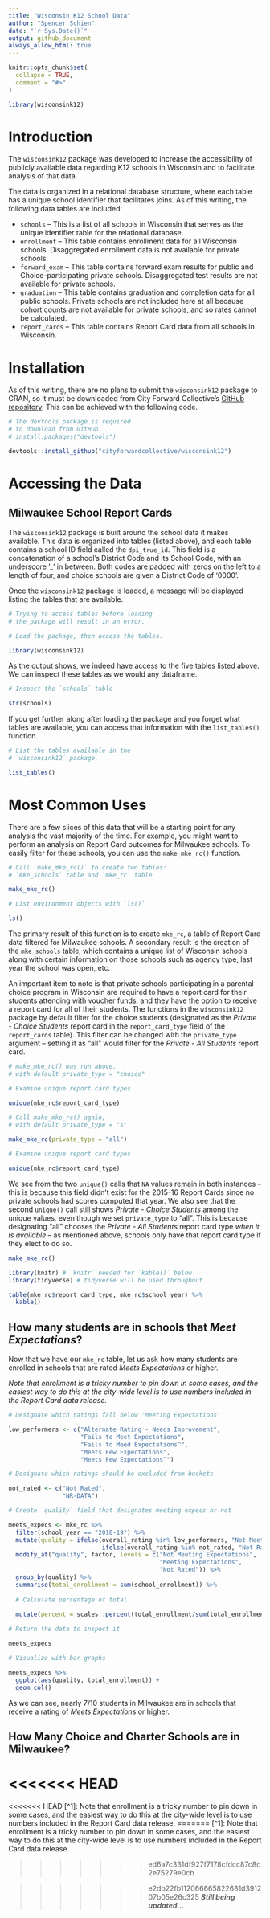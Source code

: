 ```yaml
---
title: "Wisconsin K12 School Data"
author: "Spencer Schien"
date: "`r Sys.Date()`"
output: github_document
always_allow_html: true
---
```


```r
knitr::opts_chunk$set(
  collapse = TRUE,
  comment = "#>"
)

library(wisconsink12)
```

# Introduction

The `wisconsink12` package was developed to increase the accessibility of publicly available data regarding K12 schools in Wisconsin and to facilitate analysis of that data.

The data is organized in a relational database structure, where each table has a unique school identifier that facilitates joins.  As of this writing, the following data tables are included:

* `schools` -- This is a list of all schools in Wisconsin that serves as the unique identifier table for the relational database.
* `enrollment` -- This table contains enrollment data for all Wisconsin schools. Disaggregated enrollment data is not available for private schools.
* `forward_exam` -- This table contains forward exam results for public and Choice-participating private schools.  Disaggregated test results are not available for private schools.
* `graduation` -- This table contains graduation and completion data for all public schools.  Private schools are not included here at all because cohort counts are not available for private schools, and so rates cannot be calculated.
* `report_cards` -- This table contains Report Card data from all schools in Wisconsin.

# Installation

As of this writing, there are no plans to submit the `wisconsink12` package to CRAN, so it must be downloaded from City Forward Collective's [GitHub repository](https://github.com/cityforwardcollective).  This can be achieved with the following code.

```r
# The devtools package is required
# to download from GitHub.
# install.packages("devtools")

devtools::install_github("cityforwardcollective/wisconsink12")
```

# Accessing the Data

## Milwaukee School Report Cards

The `wisconsink12` package is built around the school data it makes available.  This data is organized into tables (listed above), and each table contains a school ID field called the `dpi_true_id`.  This field is a concatenation of a school's District Code and its School Code, with an underscore '_' in between.  Both codes are padded with zeros on the left to a length of four, and choice schools are given a District Code of '0000'.  

Once the `wisconsink12` package is loaded, a message will be displayed listing the tables that are available.

```r
# Trying to access tables before loading
# the package will result in an error.

# Load the package, then access the tables.

library(wisconsink12)
```

As the output shows, we indeed have access to the five tables listed above.  We can inspect these tables as we would any dataframe.

```r
# Inspect the `schools` table

str(schools)
```

If you get further along after loading the package and you forget what tables are available, you can access that information with the `list_tables()` function.

```r
# List the tables available in the 
# `wisconsink12` package.

list_tables()
```

# Most Common Uses

There are a few slices of this data that will be a starting point for any analysis the vast majority of the time.  For example, you might want to perform an analysis on Report Card outcomes for Milwaukee schools.  To easily filter for these schools, you can use the `make_mke_rc()` function.

```r
# Call `make_mke_rc()` to create two tables:
# `mke_schools` table and `mke_rc` table 

make_mke_rc()

# List environment objects with `ls()`

ls()
```

The primary result of this function is to create `mke_rc`, a table of Report Card data filtered for Milwaukee schools.  A secondary result is the creation of the `mke_schools` table, which contains a unique list of Wisconsin schools along with certain information on those schools such as agency type, last year the school was open, etc.

An important item to note is that private schools participating in a parental choice program in Wisconsin are required to have a report card for their students attending with voucher funds, and they have the option to receive a report card for all of their students.  The functions in the `wisconsink12` package by default filter for the choice students (designated as the *Private - Choice Students* report card in the `report_card_type` field of the `report_cards` table).  This filter can be changed with the `private_type` argument -- setting it as "all" would filter for the *Private - All Students* report card.


```r
# make_mke_rc() was run above, 
# with default private_type = "choice"

# Examine unique report card types

unique(mke_rc$report_card_type)

# Call make_mke_rc() again, 
# with default private_type = "s"

make_mke_rc(private_type = "all")

# Examine unique report card types

unique(mke_rc$report_card_type)
```

We see from the two `unique()` calls that `NA` values remain in both instances -- this is because this field didn't exist for the 2015-16 Report Cards since no private schools had scores computed that year.  We also see that the second `unique()` call still shows *Private - Choice Students* among the unique values, even though we set `private_type` to "all".  This is because designating "all" chooses the *Private - All Students* report card type *when it is available* -- as mentioned above, schools only have that report card type if they elect to do so.

```r
make_mke_rc()

library(knitr) # `knitr` needed for `kable()` below
library(tidyverse) # tidyverse will be used throughout

table(mke_rc$report_card_type, mke_rc$school_year) %>%
  kable()
```

## How many students are in schools that *Meet Expectations*? 

Now that we have our `mke_rc` table, let us ask how many students are enrolled in schools that are rated *Meets Expectations* or higher.  

*Note that enrollment is a tricky number to pin down in some cases, and the easiest way to do this at the city-wide level is to use numbers included in the Report Card data release.*

```r
# Designate which ratings fall below 'Meeting Expectations'

low_performers <- c("Alternate Rating - Needs Improvement",
                    "Fails to Meet Expectations",
                    "Fails to Meed Expectations^",
                    "Meets Few Expectations",
                    "Meets Few Expectations^")

# Designate which ratings should be excluded from buckets

not_rated <- c("Not Rated",
               "NR-DATA")

# Create `quality` field that designates meeting expecs or not

meets_expecs <- mke_rc %>%
  filter(school_year == "2018-19") %>%
  mutate(quality = ifelse(overall_rating %in% low_performers, "Not Meeting Expectations", 
                          ifelse(overall_rating %in% not_rated, "Not Rated", "Meeting Expectations"))) %>%
  modify_at("quality", factor, levels = c("Not Meeting Expectations",
                                          "Meeting Expectations",
                                          "Not Rated")) %>%
  group_by(quality) %>%
  summarise(total_enrollment = sum(school_enrollment)) %>%
  
  # Calculate percentage of total
  
  mutate(percent = scales::percent(total_enrollment/sum(total_enrollment)))

# Return the data to inspect it

meets_expecs

# Visualize with bar graphs

meets_expecs %>%
  ggplot(aes(quality, total_enrollment)) +
  geom_col()
```

As we can see, nearly 7/10 students in Milwaukee are in schools that receive a rating of *Meets Expectations* or higher.

## How Many Choice and Charter Schools are in Milwaukee?  


<<<<<<< HEAD
=======
<<<<<<< HEAD
[^1]: Note that enrollment is a tricky number to pin down in some cases, and the easiest way to do this at the city-wide level is to use numbers included in the Report Card data release.
=======
[^1]: Note that enrollment is a tricky number to pin down in some cases, and the easiest way to do this at the city-wide level is to use numbers included in the Report Card data release.  



>>>>>>> ed6a7c331df927f7178cfdcc87c8c2e75279e0cb

>>>>>>> e2db22fb112066665822681d391207b05e26c325
***Still being updated...***
